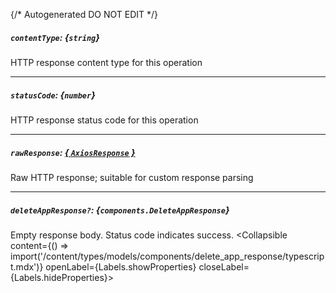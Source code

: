 {/* Autogenerated DO NOT EDIT  */}

##### `contentType`: *{`string`}*
HTTP response content type for this operation

---
##### `statusCode`: *{`number`}*
HTTP response status code for this operation

---
##### `rawResponse`: [*{ `AxiosResponse` }*](https://axios-http.com/docs/res_schema)
Raw HTTP response; suitable for custom response parsing

---
##### `deleteAppResponse?`: *{`components.DeleteAppResponse`}*
Empty response body. Status code indicates success.
<Collapsible content={() => import('/content/types/models/components/delete_app_response/typescript.mdx')} openLabel={Labels.showProperties} closeLabel={Labels.hideProperties}>
</Collapsible>


